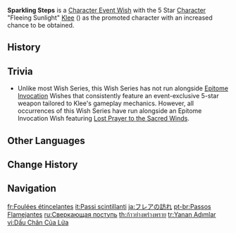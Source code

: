 {{Wish Series Infobox
|character = Klee
|type      = Character Event Wishes
}}
'''Sparkling Steps''' is a [[Character Event Wish]] with the 5 Star [[Character]] "Fleeing Sunlight" [[Klee]] ({{Pyro}}) as the promoted character with an increased chance to be obtained.

==History==
{{Wish History Table}}

==Trivia==
* Unlike most Wish Series, this Wish Series has not run alongside [[Epitome Invocation]] Wishes that consistently feature an event-exclusive 5-star weapon tailored to Klee's gameplay mechanics. However, all occurrences of this Wish Series have run alongside an Epitome Invocation Wish featuring [[Lost Prayer to the Sacred Winds]].

==Other Languages==
{{Other Languages
|en      = Sparkling Steps
|zhs     = 闪焰的驻足
|zhs_rm  = Shǎnyàn de Zhùzú
|zht     = 閃焰的駐足
|zht_rm  = Shǎnyàn de Zhùzú
|zh_tl   = Flaring Halt
|ja      = フレアの訪れ
|ja_rm   = Furea no Otozure{{Assumed}}
|ja_tl   = Visit of Flares
|ko      = 번쩍이는 {{tt|화염|火焰}}
|ko_tl   = Sparkling Flames
|es      = Pasos centelleantes
|es_tl   = Sparkling Steps
|fr      = Foulées étincelantes
|fr_tl   = Sparkling Strides
|ru      = Сверкающая поступь
|ru_tl   = Sparkling Steps
|th      = ก้าวย่างพร่างพราย
|th_rm   = Kao yang phrang phrai
|th_tl   = Sparkling Steps
|vi      = Dấu Chân Của Lửa
|vi_tl   = Footprints Of Fire
|de      = Flammende Schritte
|de_tl   = Flaming Steps
|id      = Percikan Langkah Api
|id_tl   = Sparkling Steps
|pt      = Passos Flamejantes
|pt_tl   = Flaming Steps
|tr      = Yanan Adımlar
|tr_tl   = Burning Steps
|it      = Passi scintillanti
|it_tl   = Sparkling Steps
}}

==Change History==
{{Change History|1.0}}

==Navigation==
{{Wish Navbox}}

[[fr:Foulées étincelantes]]
[[it:Passi scintillanti]]
[[ja:フレアの訪れ]]
[[pt-br:Passos Flamejantes]]
[[ru:Сверкающая поступь]]
[[th:ก้าวย่างพร่างพราย]]
[[tr:Yanan Adımlar]]
[[vi:Dấu Chân Của Lửa]]